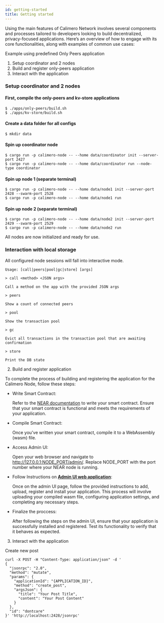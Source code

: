 ```yaml
---
id: getting-started
title: Getting started
---
```


Using the main features of Calimero Network involves several components and processes tailored to developers looking to build decentralized, privacy-focused applications. Here’s an overview of how to engage with its core functionalities, along with examples of common use cases:

Example using predefined Only Peers application

1. Setup coordinator and 2 nodes
2. Build and register only-peers application
3. Interact with the application

### Setup coordinator and 2 nodes

#### First, compile the only-peers and kv-store applications

```console
$ ./apps/only-peers/build.sh
$ ./apps/kv-store/build.sh
```

#### Create a data folder for all configs

```console
$ mkdir data
```

#### Spin up coordinator node

```
$ cargo run -p calimero-node -- --home data/coordinator init --server-port 2427
$ cargo run -p calimero-node -- --home data/coordinator run --node-type coordinator
```

#### Spin up node 1 (separate terminal)

```
$ cargo run -p calimero-node -- --home data/node1 init --server-port 2428 --swarm-port 2528
$ cargo run -p calimero-node -- --home data/node1 run
```

#### Spin up node 2 (separate terminal)

```console
$ cargo run -p calimero-node -- --home data/node2 init --server-port 2429 --swarm-port 2529
$ cargo run -p calimero-node -- --home data/node2 run
```

All nodes are now initialized and ready for use.

### Interaction with local storage

All configured node sessions will fall into interactive mode.

```console
Usage: [call|peers|pool|gc|store] [args]

> call <method> <JSON args>

Call a method on the app with the provided JSON args

> peers

Show a count of connected peers

> pool

Show the transaction pool

> gc

Evict all transactions in the transaction pool that are awaiting confirmation

> store

Print the DB state
```

2. Build and register application

To complete the process of building and registering the application for the Calimero Node, follow these steps:

- Write Smart Contract:

  Refer to the [NEAR documentation](https://docs.near.org/build/smart-contracts/what-is) to write your smart contract. Ensure that your smart contract is functional and meets the requirements of your application.

- Compile Smart Contract:

  Once you've written your smart contract, compile it to a WebAssembly (wasm) file.

- Access Admin UI:

  Open your web browser and navigate to http://127.0.0.1:NODE_PORT/admin/. Replace NODE_PORT with the port number where your NEAR node is running.

- Follow Instructions on **[Admin UI web application](/admin-ui)**:

  Once on the admin UI page, follow the provided instructions to add, upload, register and install your application. This process will involve uploading your compiled wasm file, configuring application settings, and completing any necessary steps.

- Finalize the proccess:

  After following the steps on the admin UI, ensure that your application is successfully installed and registered. Test its functionality to verify that it behaves as expected.

3. Interact with the application

Create new post

```
curl -X POST -H "Content-Type: application/json" -d '
{
  "jsonrpc": "2.0",
  "method": "mutate",
  "params": {
    "applicationId": "{APPLICATION_ID}",
    "method": "create_post",
    "argsJson": {
      "title": "Your Post Title",
      "content": "Your Post Content"
    }
  },
  "id": "dontcare"
}' 'http://localhost:2428/jsonrpc'
```
